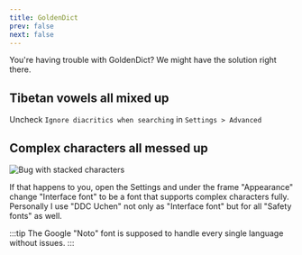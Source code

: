 ```yaml
---
title: GoldenDict
prev: false
next: false
---
```


You're having trouble with GoldenDict? We might have the solution right there.

## Tibetan vowels all mixed up

Uncheck `Ignore diacritics when searching` in `Settings > Advanced`

## Complex characters all messed up

![Bug with stacked characters](../../../assets/stacked-bug.png)

If that happens to you, open the Settings and under the frame "Appearance" change "Interface font" to be a font that supports complex characters fully. Personally I use "DDC Uchen" not only as "Interface font" but for all "Safety fonts" as well.

:::tip
The Google "Noto" font is supposed to handle every single language without issues.
:::
